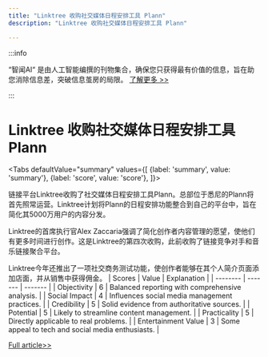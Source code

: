 ```yaml
---
title: "Linktree 收购社交媒体日程安排工具 Plann"
description: "Linktree 收购社交媒体日程安排工具 Plann"

---
```



:::info

“智闻AI“ 是由人工智能编撰的刊物集合，确保您只获得最有价值的信息，旨在助您消除信息差，突破信息茧房的局限。  [了解更多 >>](/)

:::

# Linktree 收购社交媒体日程安排工具 Plann


<Tabs
	defaultValue="summary"
	values={[
	{label: 'summary', value: 'summary'},
	{label: 'score', value: 'score'},
]}>
<TabItem value="summary">


链接平台Linktree收购了社交媒体日程安排工具Plann。总部位于悉尼的Plann将首先照常运营。Linktree计划将Plann的日程安排功能整合到自己的平台中，旨在简化其5000万用户的内容分发。

Linktree的首席执行官Alex Zaccaria强调了简化创作者内容管理的愿望，使他们有更多时间进行创作。这是Linktree的第四次收购，此前收购了链接竞争对手和音乐链接聚合平台。

Linktree今年还推出了一项社交商务测试功能，使创作者能够在其个人简介页面添加店面，并从销售中获得佣金。
</TabItem>
<TabItem value="score">
	| Scores     | Value   | Explanation |
	| -------- | ------- | ------- |
	| Objectivity  | 6    | Balanced reporting with comprehensive analysis.    |
	| Social Impact | 4     | Influences social media management practices.    |
	| Credibility    | 5    | Solid evidence from authoritative sources.    |
	| Potential    | 5    | Likely to streamline content management.    |
	| Practicality    | 5    | Directly applicable to real problems.    |
	| Entertainment Value    | 3    | Some appeal to tech and social media enthusiasts.    |
</TabItem>
</Tabs>

[Full article>>](https://techcrunch.com/2024/08/15/linktree-acquires-plann-social-media-scheduling-tool/)
